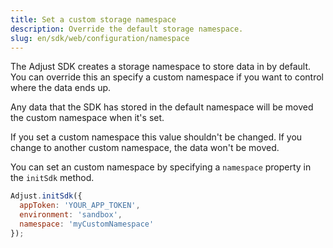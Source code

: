 ```yaml
---
title: Set a custom storage namespace
description: Override the default storage namespace.
slug: en/sdk/web/configuration/namespace
---
```



The Adjust SDK creates a storage namespace to store data in by default. You can override this an specify a custom namespace if you want to control where the data ends up.

Any data that the SDK has stored in the default namespace will be moved the custom namespace when it's set.

<Callout type="warning">

If you set a custom namespace this value shouldn't be changed. If you change to another custom namespace, the data won't be moved.

</Callout>

You can set an custom namespace by specifying a `namespace` property in the `initSdk` method.

```js {4}
Adjust.initSdk({
  appToken: 'YOUR_APP_TOKEN',
  environment: 'sandbox',
  namespace: 'myCustomNamespace'
});
```
